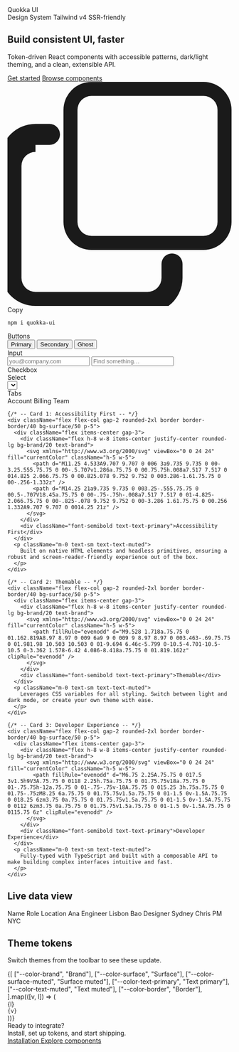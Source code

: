 

<Meta title="Introduction/Welcome" />

<section className="relative isolate overflow-hidden rounded-3xl border border-border/40 bg-surface p-10 shadow-sm">
  <div className="pointer-events-none absolute -inset-24 -z-10 blur-3xl opacity-70" style={{background:'radial-gradient(1200px 400px at 10% 10%, color-mix(in oklab, var(--color-brand), white 70%) 0%, transparent 60%), radial-gradient(800px 300px at 95% 0%, color-mix(in oklab, var(--color-brand), black 72%) 0%, transparent 60%)'}} />
  <div>Quokka UI</div>
  <div className="grid items-center gap-10 lg:grid-cols-2">
    <div className="space-y-5">
      <div className="inline-flex items-center gap-2 rounded-full border border-border/40 bg-surface-muted/60 px-3 py-1 text-xs text-text-muted">
        <span>Design System</span>
        <span className="h-1 w-1 rounded-full bg-border" />
        <span>Tailwind v4</span>
        <span className="h-1 w-1 rounded-full bg-border" />
        <span>SSR-friendly</span>
      </div>
      <h1 className="m-0 text-4xl font-extrabold leading-tight tracking-tight text-text-primary sm:text-5xl">
        Build consistent UI, <span className="bg-clip-text text-transparent" style={{backgroundImage:'linear-gradient(90deg, var(--color-text-primary), color-mix(in oklab, var(--color-brand), white 10%))'}}>faster</span>
      </h1>
      <p className="m-0 max-w-[60ch] text-lg text-text-muted">
        Token-driven React components with accessible patterns, dark/light theming, and a clean, extensible API.
      </p>
      <div className="flex flex-col gap-6 pt-2">
      <div className="flex flex-wrap items-center gap-3 pt-2">
  <a className="inline-flex items-center rounded-lg bg-brand px-5 py-3 text-base font-medium text-on-brand shadow-sm !text-black transition-transform hover:scale-105" href="?path=/docs/introduction-installation--docs">Get started</a>
  <a className="inline-flex items-center rounded-lg border border-border/60 bg-surface-muted/60 px-5 py-3 text-base font-medium !text-black transition-colors hover:bg-surface" href="?path=/docs/components-button--docs">Browse components</a>
</div>
      <div className="relative max-w-lg overflow-hidden rounded-xl bg-green-100 p-4 pt-8 shadow-lg mt-6">
        <div className="absolute top-3 left-4 flex gap-1.5">
          <div className="h-2.5 w-2.5 rounded-full bg-red-400"></div>
          <div className="h-2.5 w-2.5 rounded-full bg-gray-300"></div>
          <div className="h-2.5 w-2.5 rounded-full bg-green-600"></div>
        </div>
        <div className="absolute top-2 right-2 flex cursor-pointer items-center gap-1 rounded-md bg-white-100 px-2 py-1 text-xs text-[#9095A1]">
          <svg xmlns="http://www.w3.org/2000/svg" viewBox="0 0 16 16" fill="currentColor" className="w-3 h-3"><path fillRule="evenodd" d="M4 2a2 2 0 0 1 2-2h8a2 2 0 0 1 2 2v8a2 2 0 0 1-2 2H6a2 2 0 0 1-2-2V2Zm2-1a1 1 0 0 0-1 1v8a1 1 0 0 0 1 1h8a1 1 0 0 0 1-1V2a1 1 0 0 0-1-1H6ZM2 5a1 1 0 0 0-1 1v8a1 1 0 0 0 1 1h8a1 1 0 0 0 1-1v-1a.75.75 0 0 1 1.5 0v1A2.5 2.5 0 0 1 11.5 16H2A2.5 2.5 0 0 1-.5 13.5v-8A2.5 2.5 0 0 1 2 3h1a.75.75 0 0 1 0 1.5H2Z" clipRule="evenodd" /></svg>
          Copy
        </div>
        <pre className="m-0 text-[#E6EDF3]"><code>npm i quokka-ui</code></pre>
      </div>
    </div>
</div>
    <div className="rounded-2xl border border-border/40 bg-surface p-6 shadow-sm">
      <div className="grid gap-4">
        <div className="relative overflow-hidden rounded-xl border border-border/40 bg-surface p-4 glow-card">
          <div className="mb-2 text-sm font-medium text-text-primary">Buttons</div>
          <div className="flex flex-wrap gap-2">
            <Button intent="primary">Primary</Button>
            <Button intent="secondary">Secondary</Button>
            <Button intent="ghost">Ghost</Button>
          </div>
        </div>
        <div className="grid gap-4 md:grid-cols-2">
          <div className="relative overflow-hidden rounded-xl border border-border/40 bg-surface p-4 glow-card">
            <div className="mb-2 text-sm font-medium text-text-primary">Input</div>
            <div className="space-y-3">
              <Input aria-label="Email" label="Email" placeholder="you@company.com" />
              <Input aria-label="Search" variant="subtle" label="Search" placeholder="Find something…" />
            </div>
          </div>
          <div className="relative overflow-hidden rounded-xl border border-border/40 bg-surface p-4 glow-card">
            <div className="mb-2 text-sm font-medium text-text-primary" >Checkbox</div>
            <div className="flex flex-col gap-3 space-y-2">
              <Checkbox label="Notify me" />
              <Checkbox label="Subscribe to newsletter" helperText="No spam, unsubscribe anytime." />
            </div>
          </div>
        </div>
        <div className="grid gap-4 md:grid-cols-2">
          <div className="relative overflow-hidden rounded-xl border border-border/40 bg-surface p-4 glow-card">
            <div className="mb-2 text-sm font-medium text-text-primary">Select</div>
            <div>
              <Select defaultValue="apple">
                <Select.Item value="apple">Apple</Select.Item>
                <Select.Item value="orange">Orange</Select.Item>
                <Select.Item value="banana">Banana</Select.Item>
              </Select>
            </div>
          </div>
          <div className="relative overflow-hidden rounded-xl border border-border/40 bg-surface p-4 glow-card">
            <div className="mb-2 text-sm font-medium text-text-primary">Tabs</div>
            <Tabs defaultValue="account">
              <Tabs.List>
                <Tabs.Trigger value="account">Account</Tabs.Trigger>
                <Tabs.Trigger value="billing">Billing</Tabs.Trigger>
                <Tabs.Trigger value="team">Team</Tabs.Trigger>
              </Tabs.List>
            </Tabs>
          </div>
        </div>
      </div>
    </div>

  </div>
</section>

<section className="relative mt-12 overflow-hidden rounded-3xl p-px">
  <div className="absolute inset-0 -z-10 feature-glow" />
  <div className="grid gap-4 rounded-3xl bg-surface/80 p-8 backdrop-blur-sm md:grid-cols-3">

    {/* -- Card 1: Accessibility First -- */}
    <div className="flex flex-col gap-2 rounded-2xl border border-border/40 bg-surface/50 p-5">
      <div className="flex items-center gap-3">
        <div className="flex h-8 w-8 items-center justify-center rounded-lg bg-brand/20 text-brand">
          <svg xmlns="http://www.w3.org/2000/svg" viewBox="0 0 24 24" fill="currentColor" className="h-5 w-5">
            <path d="M11.25 4.533A9.707 9.707 0 006 3a9.735 9.735 0 00-3.25.555.75.75 0 00-.5.707v1.286a.75.75 0 00.75.75h.008a7.517 7.517 0 014.825 2.066.75.75 0 00.825.078 9.752 9.752 0 003.286-1.61.75.75 0 00-.256-1.332z" />
            <path d="M14.25 21a9.735 9.735 0 003.25-.555.75.75 0 00.5-.707V18.45a.75.75 0 00-.75-.75h-.008a7.517 7.517 0 01-4.825-2.066.75.75 0 00-.825-.078 9.752 9.752 0 00-3.286 1.61.75.75 0 00.256 1.332A9.707 9.707 0 0014.25 21z" />
          </svg>
        </div>
        <div className="font-semibold text-text-primary">Accessibility First</div>
      </div>
      <p className="m-0 text-sm text-text-muted">
        Built on native HTML elements and headless primitives, ensuring a robust and screen-reader-friendly experience out of the box.
      </p>
    </div>

    {/* -- Card 2: Themable -- */}
    <div className="flex flex-col gap-2 rounded-2xl border border-border/40 bg-surface/50 p-5">
      <div className="flex items-center gap-3">
        <div className="flex h-8 w-8 items-center justify-center rounded-lg bg-brand/20 text-brand">
          <svg xmlns="http://www.w3.org/2000/svg" viewBox="0 0 24 24" fill="currentColor" className="h-5 w-5">
            <path fillRule="evenodd" d="M9.528 1.718a.75.75 0 01.162.819A8.97 8.97 0 009 6a9 9 0 009 9 8.97 8.97 0 003.463-.69.75.75 0 01.981.98 10.503 10.503 0 01-9.694 6.46c-5.799 0-10.5-4.701-10.5-10.5 0-3.362 1.578-6.42 4.086-8.418a.75.75 0 01.819.162z" clipRule="evenodd" />
          </svg>
        </div>
        <div className="font-semibold text-text-primary">Themable</div>
      </div>
      <p className="m-0 text-sm text-text-muted">
        Leverages CSS variables for all styling. Switch between light and dark mode, or create your own theme with ease.
      </p>
    </div>

    {/* -- Card 3: Developer Experience -- */}
    <div className="flex flex-col gap-2 rounded-2xl border border-border/40 bg-surface/50 p-5">
      <div className="flex items-center gap-3">
        <div className="flex h-8 w-8 items-center justify-center rounded-lg bg-brand/20 text-brand">
          <svg xmlns="http://www.w3.org/2000/svg" viewBox="0 0 24 24" fill="currentColor" className="h-5 w-5">
            <path fillRule="evenodd" d="M6.75 2.25A.75.75 0 017.5 3v1.5h9V3A.75.75 0 0118 2.25h.75a.75.75 0 01.75.75v18a.75.75 0 01-.75.75h-12a.75.75 0 01-.75-.75v-18A.75.75 0 015.25 3h.75a.75.75 0 01.75-.75zM8.25 6a.75.75 0 01.75.75v1.5a.75.75 0 01-1.5 0v-1.5A.75.75 0 018.25 6zm3.75 0a.75.75 0 01.75.75v1.5a.75.75 0 01-1.5 0v-1.5A.75.75 0 0112 6zm3.75 0a.75.75 0 01.75.75v1.5a.75.75 0 01-1.5 0v-1.5A.75.75 0 0115.75 6z" clipRule="evenodd" />
          </svg>
        </div>
        <div className="font-semibold text-text-primary">Developer Experience</div>
      </div>
      <p className="m-0 text-sm text-text-muted">
        Fully-typed with TypeScript and built with a composable API to make building complex interfaces intuitive and fast.
      </p>
    </div>

  </div>
</section>

<h2 className="mt-12 text-xl font-semibold text-text-primary">
  Live data view
</h2>
<div className="rounded-2xl border border-border/40 bg-surface p-4">
  <FinalTable frame="framed" className="w-full">
    <FinalTable.Header>
      <FinalTable.Row density="compact">
        <FinalTable.Head density="compact">Name</FinalTable.Head>
        <FinalTable.Head density="compact">Role</FinalTable.Head>
        <FinalTable.Head density="compact">Location</FinalTable.Head>
      </FinalTable.Row>
    </FinalTable.Header>
    <FinalTable.Body>
      <FinalTable.Row density="compact">
        <FinalTable.Cell density="compact">Ana</FinalTable.Cell>
        <FinalTable.Cell density="compact">Engineer</FinalTable.Cell>
        <FinalTable.Cell density="compact">Lisbon</FinalTable.Cell>
      </FinalTable.Row>
      <FinalTable.Row density="compact">
        <FinalTable.Cell density="compact">Bao</FinalTable.Cell>
        <FinalTable.Cell density="compact">Designer</FinalTable.Cell>
        <FinalTable.Cell density="compact">Sydney</FinalTable.Cell>
      </FinalTable.Row>
      <FinalTable.Row density="compact">
        <FinalTable.Cell density="compact">Chris</FinalTable.Cell>
        <FinalTable.Cell density="compact">PM</FinalTable.Cell>
        <FinalTable.Cell density="compact">NYC</FinalTable.Cell>
      </FinalTable.Row>
    </FinalTable.Body>
  </FinalTable>
</div>

<h2 className="mt-12 text-xl font-semibold text-text-primary">Theme tokens</h2>
<p className="m-0 mb-3 text-sm text-text-muted">
  Switch themes from the toolbar to see these update.
</p>
<div className="grid grid-cols-2 gap-3 sm:grid-cols-3 lg:grid-cols-6">
  {[
    ["--color-brand", "Brand"],
    ["--color-surface", "Surface"],
    ["--color-surface-muted", "Surface muted"],
    ["--color-text-primary", "Text primary"],
    ["--color-text-muted", "Text muted"],
    ["--color-border", "Border"],
  ].map(([v, l]) => (
    <div key={v} className="rounded-xl border border-border/40 bg-surface p-3">
      <div className="h-12 rounded-md" style={{ background: `var(${v})` }} />
      <div className="mt-2 text-xs text-text-muted">{l}</div>
      <code className="text-[11px] text-text-muted">{v}</code>
    </div>
  ))}
</div>

<div className="mt-12 rounded-3xl border border-border/40 bg-surface p-8 text-center">
  <div className="text-lg font-medium text-text-primary">
    Ready to integrate?
  </div>
  <div className="mt-1 text-sm text-text-muted">
    Install, set up tokens, and start shipping.
  </div>
  <div className="mt-4 flex justify-center gap-2">
    <a
      className="inline-flex items-center rounded-lg bg-brand px-5 py-3 text-on-brand"
      href="?path=/docs/introduction-installation--docs"
    >
      Installation
    </a>
    <a
      className="inline-flex items-center rounded-lg bg-surface-muted px-5 py-3 text-text-primary"
      href="?path=/docs/components-button--docs"
    >
      Explore components
    </a>
  </div>
</div>
